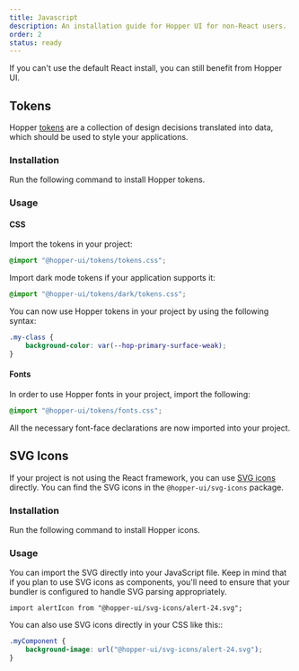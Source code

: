 ```yaml
---
title: Javascript
description: An installation guide for Hopper UI for non-React users.
order: 2
status: ready
---
```


If you can't use the default React install, you can still benefit from Hopper UI.

## Tokens

Hopper [tokens](/tokens) are a collection of design decisions translated into data, which should be used to style your applications.

### Installation

Run the following command to install Hopper tokens.

<PackageInstallation library="tokens" mod="prod" />

### Usage

#### CSS

Import the tokens in your project:

```css
@import "@hopper-ui/tokens/tokens.css";
```

Import dark mode tokens if your application supports it:

```css
@import "@hopper-ui/tokens/dark/tokens.css";
```

You can now use Hopper tokens in your project by using the following syntax:

```css
.my-class {
    background-color: var(--hop-primary-surface-weak);
}
```

#### Fonts

In order to use Hopper fonts in your project, import the following:

```css
@import "@hopper-ui/tokens/fonts.css";
```

All the necessary font-face declarations are now imported into your project.

## SVG Icons

If your project is not using the React framework, you can use [SVG icons](/icons/svg/icon-library) directly. You can find the SVG icons in the `@hopper-ui/svg-icons` package.

### Installation

Run the following command to install Hopper icons.

<PackageInstallation library="svg-icons" mod="prod" />

### Usage

You can import the SVG directly into your JavaScript file. Keep in mind that if you plan to use SVG icons as components, you'll need to ensure that your bundler is configured to handle SVG parsing appropriately.

```tsx
import alertIcon from "@hopper-ui/svg-icons/alert-24.svg";
```

You can also use SVG icons directly in your CSS like this::

```css
.myComponent {
    background-image: url("@hopper-ui/svg-icons/alert-24.svg");
}
```
